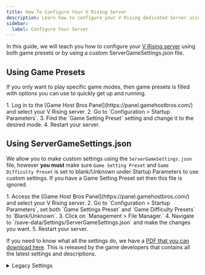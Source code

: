 ```yaml
---
title: How To Configure Your V Rising Server
description: Learn how to configure your V Rising dedicated Server using game presets or ServerGameSettings.json
sidebar:
  label: Configure Your Server
---
```


In this guide, we will teach you how to configure your [V Rising server](https://www.gamehostbros.com/v-rising-server-hosting/) using both game presets or by using a custom ServerGameSettings.json file.

## Using Game Presets

If you only want to play specific game modes, then game presets is filled with options you can use to quickly get up and running.

<Steps>
1. Log in to the [Game Host Bros Panel](https://panel.gamehostbros.com/) and select your V Rising server.
2. Go to `Configuration > Startup Parameters`.
3. Find the `Game Setting Preset` setting and change it to the desired mode.
4. Restart your server.
</Steps>

## Using ServerGameSettings.json

We allow you to make custom settings using the `ServerGameSettings.json` file, however **you must** make sure `Game Setting Preset` and `Game Difficulty Preset` is set to blank/Unknown under Startup Parameters to use custom settings. If you have a Game Setting Preset set then this file is ignored.

<Steps>
1. Access the [Game Host Bros Panel](https://panel.gamehostbros.com/) and select your V Rising server.
2. Go to `Configuration > Startup Parameters`, set both `Game Settings Preset` and `Game Difficulty Presets` to `Blank/Unknown`. 
3. Click on `Management > File Manager.`
4. Navigate to `/save-data/Settings/ServerGameSettings.json` and make the changes you want.
5. Restart your server.
</Steps>

If you need to know what all the settings do, we have a [PDF that you can download here](https://cdn.discordapp.com/attachments/976404273015431168/1364602638120779796/VRising_Server_Game_Settings_1.1.1.pdf?ex=6810dc3e&is=680f8abe&hm=cd3614488e075a92573de89d50827b65ff5b0b9c53eb4a68dc311e46e4efdc74&). This is released by the game developers that contains all the latest settings and descriptions.

<details>
<summary>Legacy Settings</summary>

[1.0 Settings](https://cdn.stunlock.com/docs/vrising/VRising_Server_Game_Settings_1.0.4.79918.pdf)

0.6 Settings - Not Available.

[0.5 Settings](https://cdn.stunlock.com/blog/2022/05/25083113/Game-Server-Settings.pdf)
</details>

